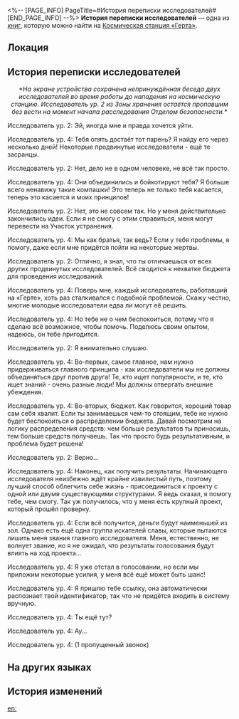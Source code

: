 <%-- [PAGE_INFO]
PageTitle=#История переписки исследователей#
[END_PAGE_INFO] --%>
{{Дополнить}}
{{Книга Инфобокс
|id           = 144
|partIds      = 190295
|Название     = 
|Изображение  = Журнал с КСГ.png
|Мир          = Космическая станция «Герта»
|Томов        = 1
|Автор        = <!--нужно добавить-->
|Описание     = История переписки двух исследователей непосредственно перед нападением на космическую станцию. Стенограмма переписки включена в список вещдоков Отдела безопасности.
|Том1         = {{tx}}
|Источник1    = {{tx|Отсутствует источник}}
|Персонажи    = 
|Фракции      = 
}}
'''История переписки исследователей''' — одна из [[Книги|книг]], которую можно найти на [[Космическая станция «Герта»]].

==Локация==
{{Отметка карты|<!--название карты-->|<!--id отметки-->}}

==История переписки исследователей==
<div align="center">''*На экране устройства сохранена непринуждённая беседа двух исследователей во время работы до нападения на космическую станцию. Исследователь ур. 2 из Зоны хранения остаётся пропавшим без вести на момент начала расследования Отделом безопасности.*''</div>

Исследователь ур. 2: Эй, иногда мне и правда хочется уйти.

Исследователь ур. 4: Тебя опять достаёт тот парень? Я найду его через несколько дней! Некоторые продвинутые исследователи - ещё те засранцы.

Исследователь ур. 2: Нет, дело не в одном человеке, не всё так просто.

Исследователь ур. 4: Они объединились и бойкотируют тебя? Я больше всего ненавижу такие компашки! Это теперь не только тебя касается, теперь это касается и моих принципов!

Исследователь ур. 2: Нет, это не совсем так. Но у меня действительно закончились идеи. Если я не смогу с этим справиться, меня могут перевести на Участок устранения.

Исследователь ур. 4: Мы как братья, так ведь? Если у тебя проблемы, я помогу, даже если мне придётся пойти на некоторые жертвы.

Исследователь ур. 2: Отлично, я знал, что ты отличаешься от всех других продвинутых исследователей. Всё сводится к нехватке бюджета для проведения исследований.

Исследователь ур. 4: Поверь мне, каждый исследователь, работавший на «Герте», хоть раз сталкивался с подобной проблемой. Скажу честно, многие молодые исследователи едва ли могут её решить.

Исследователь ур. 4: Но тебе не о чем беспокоиться, потому что я сделаю всё возможное, чтобы помочь. Поделюсь своим опытом, надеюсь, он тебе пригодится.

Исследователь ур. 2: Я внимательно слушаю.

Исследователь ур. 4: Во-первых, самое главное, нам нужно придерживаться главного принципа - как исследователи мы не должны объединяться друг против друга! Те, кто ищет популярности, и те, кто ищет знаний - очень разные люди! Мы должны отвергать внешние убеждения.

Исследователь ур. 4: Во-вторых, бюджет. Как говорится, хороший товар сам себя хвалит. Если ты занимаешься чем-то стоящим, тебе не нужно будет беспокоиться о распределении бюджета. Давай посмотрим на логику распределения средств: чем больше результатов ты приносишь, тем больше средств получаешь. Так что просто будь результативным, и проблема будет решена!

Исследователь ур. 2: Верно...

Исследователь ур. 4: Наконец, как получить результаты. Начинающего исследователя неизбежно ждёт крайне извилистый путь, поэтому лучший способ облегчить себе жизнь - присоединиться к проекту с одной или двумя существующими структурами. Я ведь сказал, я помогу тебе, чем смогу. Так уж получилось, что у меня есть крупный проект, который прошёл проверку.

Исследователь ур. 4: Если всё получится, деньги будут наименьшей из зол. Однако есть ещё одна группа искателей славы, которые пытаются лишить меня звания главного исследователя. Меня, естественно, не волнует звание, но я не ожидал, что результаты голосования будут влиять на ход проекта...

Исследователь ур. 4: Я уже отстал в голосовании, но если мы приложим некоторые усилия, у меня всё ещё может быть шанс!

Исследователь ур. 4: Я пришлю тебе ссылку, она автоматически распознает твой идентификатор, так что не придётся входить в систему вручную.

Исследователь ур. 4: Ты ещё тут?

Исследователь ур. 4: Ау...

Исследователь ур. 4: (1 пропущенный звонок)

==На других языках==
{{На других языках
|en   = Chat History Between Researchers
|zhs  = 科员间的聊天记录
|zht  = 組員間的聊天紀錄
|ja   = スタッフのチャット記録
|ko   = 연구원들의 채팅 기록
|es   = Registro de una conversación entre investigadores
|fr   = Historique de conversation entre chercheurs
|ru   = История переписки исследователей
|th   = ประวัติการแชทของนักวิจัย
|vi   = Nhật Ký Trò Chuyện Của Nhà Nghiên Cứu
|de   = Chatverlauf zwischen Forschern
|id   = Riwayat Obrolan Antar Peneliti
|pt   = Histórico de Conversa Entre Pesquisadores
}}

==История изменений==
{{История изменений|3.5}}

[[en:]]